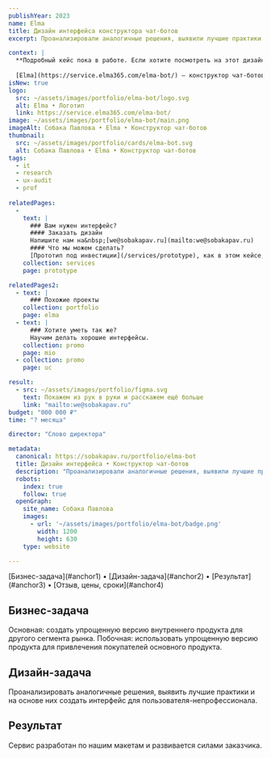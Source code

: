 ```yaml
---
publishYear: 2023
name: Elma
title: Дизайн интерфейса конструктора чат-ботов
excerpt: Проанализировали аналогичные решения, выявили лучшие практики и создали интерфейс для пользователя-непрофессионала.

context: |
  **Подробный кейс пока в работе. Если хотите посмотреть на этот дизайн в деталях, пишите нам на [we@sobakapav.ru](mailto:we@sobakapav.ru)**
  
  [Elma](https://service.elma365.com/elma-bot/) — конструктор чат-ботов.
isNew: true
logo:
  src: ~/assets/images/portfolio/elma-bot/logo.svg
  alt: Elma • Логотип
  link: https://service.elma365.com/elma-bot/
image: ~/assets/images/portfolio/elma-bot/main.png
imageAlt: Собака Павлова • Elma • Конструктор чат-ботов
thumbnail:
  src: ~/assets/images/portfolio/cards/elma-bot.svg
  alt: Собака Павлова • Elma • Конструктор чат-ботов
tags:
  - it
  - research
  - ux-audit
  - prof
  
relatedPages:
  -
    text: |
      ### Вам нужен интерфейс?
      #### Заказать дизайн
      Напишите нам на&nbsp;[we@sobakapav.ru](mailto:we@sobakapav.ru) 
      #### Что мы можем сделать?
      [Прототип под инвестиции](/services/prototype), как в этом кейсе, и [многое другое](/services). 
    collection: services
    page: prototype

relatedPages2:
  - text: |
      ### Похожие проекты
    collection: portfolio
    page: elma
  - text: |
      ### Хотите уметь так же?
      Научим делать хорошие интерфейсы.
    collection: promo
    page: mio
  - collection: promo
    page: uc

result:
  - src: ~/assets/images/portfolio/figma.svg
    text: Покажем из рук в руки и расскажем ещё больше
    link: "mailto:we@sobakapav.ru"
budget: "000 000 ₽"
time: "? месяца"

director: "Слово директора"

metadata:
  canonical: https://sobakapav.ru/portfolio/elma-bot
  title: Дизайн интерфейса • Конструктор чат-ботов
  description: "Проанализировали аналогичные решения, выявили лучшие практики и создали интерфейс для пользователя-непрофессионала"
  robots:
    index: true
    follow: true
  openGraph:
    site_name: Собака Павлова
    images:
      - url: '~/assets/images/portfolio/elma-bot/badge.png'
        width: 1200
        height: 630
    type: website

---
```


<TOC>
[Бизнес-задача](#anchor1) • [Дизайн-задача](#anchor2) • [Результат](#anchor3) • [Отзыв, цены, сроки](#anchor4)
</TOC>

## <a name="anchor1" />Бизнес-задача

Основная: создать упрощенную версию внутреннего продукта для другого сегмента рынка. Побочная: использовать упрощенную версию продукта для привлечения покупателей основного продукта.

## <a name="anchor2" />Дизайн-задача

Проанализировать аналогичные решения, выявить лучшие практики и на основе них создать интерфейс для пользователя-непрофессионала.

## <a name="anchor3" />Результат

Сервис разработан по нашим макетам и развивается силами заказчика.

## <a name="anchor4" />



